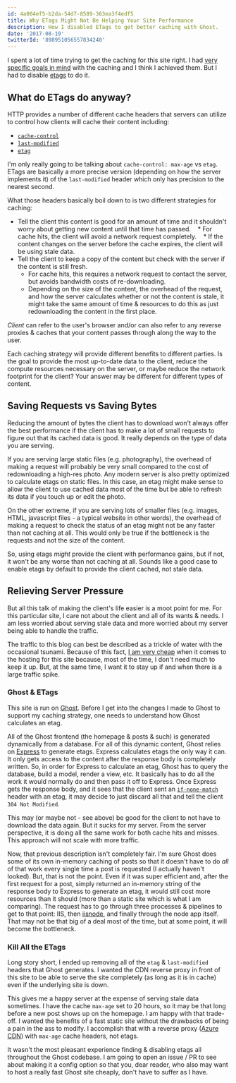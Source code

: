 ```yaml
---
id: 4a004ef5-b2da-54d7-8589-363ea3f4edf5
title: Why ETags Might Not Be Helping Your Site Performance
description: How I disabled ETags to get better caching with Ghost.
date: '2017-08-19'
twitterId: '898951056557834240'
---
```



I spent a lot of time trying to get the caching for this site right. I had [very specific goals in mind](/ghost-on-azure/#final-product) with the caching and I think I achieved them. But I had to disable [etags](https://developer.mozilla.org/en-US/docs/Web/HTTP/Headers/ETag) to do it.

## What do ETags do anyway?

HTTP provides a number of different cache headers that servers can utilize to control how clients will cache their content including:

* [`cache-control`](https://developer.mozilla.org/en-US/docs/Web/HTTP/Headers/Cache-Control)
* [`last-modified`](https://developer.mozilla.org/en-US/docs/Web/HTTP/Headers/Last-Modified)
* [`etag`](https://developer.mozilla.org/en-US/docs/Web/HTTP/Headers/ETag)

<Alert type="info" title="Aside">

I'm only really going to be talking about `cache-control: max-age` vs `etag`. ETags are basically a more precise version (depending on how the server implements it) of the `last-modified` header which only has precision to the nearest second.

</Alert>

What those headers basically boil down to is two different strategies for caching:

* Tell the client this content is good for an amount of time and it shouldn't worry about getting new content until that time has passed.
    * For cache hits, the client will avoid a network request completely.
    * If the content changes on the server before the cache expires, the client will be using stale data.
* Tell the client to keep a copy of the content but check with the server if the content is still fresh.
    * For cache hits, this requires a network request to contact the server, but avoids bandwidth costs of re-downloading.
    * Depending on the size of the content, the overhead of the request, and how the server calculates whether or not the content is stale, it might take the same amount of time & resources to do this as just redownloading the content in the first place.

<Alert type="info" title="Note">

_Client_ can refer to the user's browser and/or can also refer to any reverse proxies & caches that your content passes through along the way to the user.

</Alert>

Each caching strategy will provide different benefits to different parties. Is the goal to provide the most up-to-date data to the client, reduce the compute resources necessary on the server, or maybe reduce the network footprint for the client? Your answer may be different for different types of content.

## Saving Requests vs Saving Bytes

Reducing the amount of bytes the client has to download won't always offer the best performance if the client has to make a lot of small requests to figure out that its cached data is good. It really depends on the type of data you are serving.

If you are serving large static files (e.g. photography), the overhead of making a request will probably be very small compared to the cost of redownloading a high-res photo. Any modern server is also pretty optimized to calculate etags on static files. In this case, an etag might make sense to allow the client to use cached data most of the time but be able to refresh its data if you touch up or edit the photo.

On the other extreme, if you are serving lots of smaller files (e.g. images, HTML, javascript files - a typical website in other words), the overhead of making a request to check the status of an etag might not be any faster than not caching at all. This would only be true if the bottleneck is the requests and not the size of the content.

So, using etags _might_ provide the client with performance gains, but if not, it won't be any worse than not caching at all. Sounds like a good case to enable etags by default to provide the client cached, not stale data.

## Relieving Server Pressure

But all this talk of making the client's life easier is a moot point for me. For this particular site, I care not about the client and all of its wants & needs. I am less worried about serving stale data and more worried about my server being able to handle the traffic.

The traffic to this blog can best be described as a trickle of water with the occasional tsunami. Because of this fact, [I am very cheap](/ghost-on-azure/) when it comes to the hosting for this site because, most of the time, I don't need much to keep it up. But, at the same time, I want it to stay up if and when there is a large traffic spike.

### Ghost & ETags

This site is run on [Ghost](https://ghost.org/). Before I get into the changes I made to Ghost to support my caching strategy, one needs to understand how Ghost calculates an etag.

All of the Ghost frontend (the homepage & posts & such) is generated dynamically from a database. For all of this dynamic content, Ghost relies on [Express](https://expressjs.com/) to generate etags. Express calculates etags the only way it can. It only gets access to the content after the response body is completely written. So, in order for Express to calculate an etag, Ghost has to query the database, build a model, render a view, etc. It basically has to do all the work it would normally do and then pass it off to Express. Once Express gets the response body, and it sees that the client sent an [`if-none-match`](https://developer.mozilla.org/en-US/docs/Web/HTTP/Headers/If-None-Match) header with an etag, it may decide to just discard all that and tell the client `304 Not Modified`.

This may (or maybe not - see above) be good for the client to not have to download the data again. But it sucks for my server. From the server perspective, it is doing all the same work for both cache hits and misses. This approach will not scale with more traffic.

Now, that previous description isn't completely fair. I'm sure Ghost does some of its own in-memory caching of posts so that it doesn't have to do _all_ of that work every single time a post is requested (I actually haven't looked). But, that is not the point. Even if it was super efficient and, after the first request for a post, simply returned an in-memory string of the response body to Express to generate an etag, it would still cost more resources than it should (more than a static site which is what I am comparing). The request has to go through three processes & pipelines to get to that point: IIS, then [iisnode](https://github.com/tjanczuk/iisnode), and finally through the node app itself. That may not be that big of a deal most of the time, but at some point, it will become the bottleneck.

### Kill All the ETags

Long story short, I ended up removing all of the `etag` & `last-modified` headers that Ghost generates. I wanted the CDN reverse proxy in front of this site to be able to serve the site completely (as long as it is in cache) even if the underlying site is down.

This gives me a happy server at the expense of serving stale data sometimes. I have the cache `max-age` set to 20 hours, so it may be that long before a new post shows up on the homepage. I am happy with that trade-off. I wanted the benefits of a fast static site without the drawbacks of being a pain in the ass to modify. I accomplish that with a reverse proxy ([Azure CDN](https://azure.microsoft.com/en-us/services/cdn/)) with `max-age` cache headers, not etags.

It wasn't the most pleasant experience finding & disabling etags all throughout the Ghost codebase. I am going to open an issue / PR to see about making it a config option so that you, dear reader, who also may want to host a really fast Ghost site cheaply, don't have to suffer as I have.